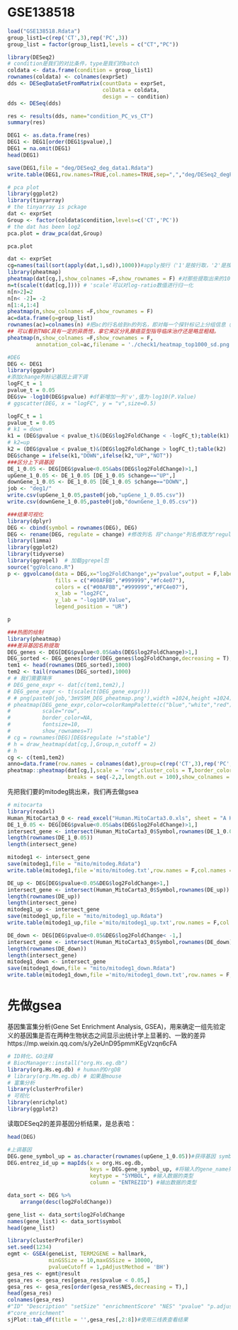 # GSE138518


```r
load("GSE138518.Rdata")
group_list1=c(rep('CT',3),rep('PC',3))
group_list = factor(group_list1,levels = c("CT","PC"))
```

```r
library(DESeq2)
# condition是我们的对比条件，type是我们的batch
coldata <- data.frame(condition = group_list1)
rownames(coldata) <- colnames(exprSet)
dds <- DESeqDataSetFromMatrix(countData = exprSet,
                              colData = coldata,
                              design = ~ condition)
dds <- DESeq(dds)
```

```r
res <- results(dds, name="condition_PC_vs_CT")
summary(res)
```
```r
DEG1 <- as.data.frame(res)
DEG1 <- DEG1[order(DEG1$pvalue),] 
DEG1 = na.omit(DEG1)
head(DEG1)
```
```r
save(DEG1,file = "deg/DESeq2_deg_data1.Rdata")
write.table(DEG1,row.names=TRUE,col.names=TRUE,sep=",","deg/DESeq2_degPCvsCT_data1.csv")
```

```r
# pca plot
library(ggplot2)
library(tinyarray)
# the tinyarray is pckage
dat <- exprSet
Group <- factor(coldata$condition,levels=c('CT','PC'))
# the dat has been log2
pca.plot = draw_pca(dat,Group)
```
```r
pca.plot
```

```r
dat <- exprSet
cg=names(tail(sort(apply(dat,1,sd)),1000))#apply按行（'1'是按行取，'2'是按列取）取每一行的方差，从小到大排序，取最大的1000个
library(pheatmap)
pheatmap(dat[cg,],show_colnames =F,show_rownames = F) #对那些提取出来的1000个基因所在的每一行取出，组合起来为一个新的表达矩阵
n=t(scale(t(dat[cg,]))) # 'scale'可以对log-ratio数值进行归一化
n[n>2]=2 
n[n< -2]= -2
n[1:4,1:4]
pheatmap(n,show_colnames =F,show_rownames = F)
ac=data.frame(g=group_list)
rownames(ac)=colnames(n) #把ac的行名给到n的列名，即对每一个探针标记上分组信息（是'noTNBC'还是'TNBC'）
## 可以看到TNBC具有一定的异质性，拿它来区分乳腺癌亚型指导临床治疗还是略显粗糙。
pheatmap(n,show_colnames =F,show_rownames = F,
         annotation_col=ac,filename = './check1/heatmap_top1000_sd.png')
```
```r
#DEG
DEG <- DEG1
library(ggpubr)
#添加change列标记基因上调下调
logFC_t = 1
pvalue_t = 0.05
DEG$v= -log10(DEG$pvalue) #df新增加一列'v',值为-log10(P.Value)
# ggscatter(DEG, x = "logFC", y = "v",size=0.5)
```


```r
logFC_t = 1
pvalue_t = 0.05
# k1 = down
k1 = (DEG$pvalue < pvalue_t)&(DEG$log2FoldChange < -logFC_t);table(k1)
# k2=up
k2 = (DEG$pvalue < pvalue_t)&(DEG$log2FoldChange > logFC_t);table(k2)
DEG$change = ifelse(k1,"DOWN",ifelse(k2,"UP","NOT"))
###区分上下调基因
DE_1_0.05 <- DEG[DEG$pvalue<0.05&abs(DEG$log2FoldChange)>1,]
upGene_1_0.05 <- DE_1_0.05 [DE_1_0.05 $change=="UP",]
downGene_1_0.05 <- DE_1_0.05 [DE_1_0.05 $change=="DOWN",]
job <- "deg1/"
write.csv(upGene_1_0.05,paste0(job,"upGene_1_0.05.csv"))
write.csv(downGene_1_0.05,paste0(job,"downGene_1_0.05.csv"))
```
```r
###结果可视化
library(dplyr)
DEG <- cbind(symbol = rownames(DEG), DEG)
DEG <- rename(DEG, regulate = change) #修改列名 将"change"列名修改为"regulate"
library(limma)
library(ggplot2)
library(tidyverse)
library(ggrepel)  # 加载ggrepel包
source("ggVolcano.R")
p <- ggvolcano(data = DEG,x="log2FoldChange",y="pvalue",output = F,label = "symbol",
               fills = c("#00AFBB","#999999","#fc4e07"),
               colors = c("#00AFBB","#999999","#FC4e07"),
               x_lab = "log2FC",
               y_lab = "-log10P.Value",
               legend_position = "UR")
```

```r
p
```

```r
###热图的绘制
library(pheatmap)
###差异基因名称提取
DEG_genes <- DEG[DEG$pvalue<0.05&abs(DEG$log2FoldChange)>1,]
DEG_sorted <- DEG_genes[order(DEG_genes$log2FoldChange,decreasing = T), ]
tem1 <- head(rownames(DEG_sorted),1000)
tem2 <- tail(rownames(DEG_sorted),1000)
# # 我们需要降序
# DEG_gene_expr <- dat[c(tem1,tem2),]
# DEG_gene_expr <- t(scale(t(DEG_gene_expr)))
# # png(paste0(job,'3mVS9M_DEG_pheatmap.png'),width =1024,height =1024)
# pheatmap(DEG_gene_expr,color=colorRampPalette(c("blue","white","red"))(100),
#          scale="row",
#          border_color=NA,
#          fontsize=10,
#          show_rownames=T)
# cg = rownames(DEG)[DEG$regulate !="stable"]
# h = draw_heatmap(dat[cg,],Group,n_cutoff = 2)
# h
cg <- c(tem1,tem2)
anno=data.frame(row.names = colnames(dat),group=c(rep('CT',3),rep('PC',3)))
pheatmap::pheatmap(dat[cg,],scale = 'row',cluster_cols = T,border_color = NA,
                   breaks = seq(-2,2,length.out = 100),show_colnames = T,show_rownames = F,annotation_col = anno)
```
先把我们要的mitodeg挑出来，我们再去做gsea
```r
# mitocarta
library(readxl)
Human_MitoCarta3_0 <- read_excel("Human.MitoCarta3.0.xls", sheet = "A Human MitoCarta3.0")
DE_1_0.05 <- DEG[DEG$pvalue<0.05&abs(DEG$log2FoldChange)>1,]
intersect_gene <- intersect(Human_MitoCarta3_0$Symbol,rownames(DE_1_0.05))
length(rownames(DE_1_0.05))
length(intersect_gene)
```
```r
mitodeg1 <- intersect_gene
save(mitodeg1,file = "mito/mitodeg.Rdata")
write.table(mitodeg1,file ='mito/mitodeg.txt',row.names = F,col.names = F,quote=F)
```

```r
DE_up <- DEG[DEG$pvalue<0.05&DEG$log2FoldChange>1,]
intersect_gene <- intersect(Human_MitoCarta3_0$Symbol,rownames(DE_up))
length(rownames(DE_up))
length(intersect_gene)
mitodeg1_up <- intersect_gene
save(mitodeg1_up,file = "mito/mitodeg1_up.Rdata")
write.table(mitodeg1_up,file ='mito/mitodeg1_up.txt',row.names = F,col.names = F,quote=F)
```
```r
DE_down <- DEG[DEG$pvalue<0.05&DEG$log2FoldChange< -1,]
intersect_gene <- intersect(Human_MitoCarta3_0$Symbol,rownames(DE_down))
length(rownames(DE_down))
length(intersect_gene)
mitodeg1_down <- intersect_gene
save(mitodeg1_down,file = "mito/mitodeg1_down.Rdata")
write.table(mitodeg1_down,file ='mito/mitodeg1_down.txt',row.names = F,col.names = F,quote=F)
```

# 先做gsea
基因集富集分析(Gene Set Enrichment Analysis, GSEA)，用来确定一组先验定义的基因集是否在两种生物状态之间显示出统计学上显著的、一致的差异
https://mp.weixin.qq.com/s/y2eUnD95pmmKEgVzqn6cFA

```r
# ID转化、GO注释
# BiocManager::install("org.Hs.eg.db")
library(org.Hs.eg.db) # human的OrgDB
# library(org.Mm.eg.db) # 如果是mouse
# 富集分析
library(clusterProfiler)
# 可视化
library(enrichplot)
library(ggplot2)
```
读取DESeq2的差异基因分析结果，是总表哈：
```r
head(DEG)
```
```r
#上调基因
DEG.gene_symbol_up = as.character(rownames(upGene_1_0.05))#获得基因 symbol ID
DEG.entrez_id_up = mapIds(x = org.Hs.eg.db,
                          keys = DEG.gene_symbol_up, #将输入的gene_name列进行数据转换
                          keytype = "SYMBOL", #输入数据的类型
                          column = "ENTREZID") #输出数据的类型
```


```r
data_sort <- DEG %>%
    arrange(desc(log2FoldChange))
```

```r
gene_list <- data_sort$log2FoldChange
names(gene_list) <- data_sort$symbol
head(gene_list)
```
```r
library(clusterProfiler)
set.seed(1234)
egmt <- GSEA(geneList, TERM2GENE = hallmark, 
             minGSSize = 10,maxGSSize = 10000,
             pvalueCutoff = 1,pAdjustMethod = 'BH')
gesa_res <- egmt@result
gesa_res <- gesa_res[gesa_res$pvalue < 0.05,]
gesa_res <- gesa_res[order(gesa_res$NES,decreasing = T),]
head(gesa_res)
colnames(gesa_res)
#"ID" "Description" "setSize" "enrichmentScore" "NES" "pvalue" "p.adjust" "qvalues" "rank" "leading_edge" 
#"core_enrichment"
sjPlot::tab_df(title = '',gesa_res[,2:8])#使用三线表查看结果
```

